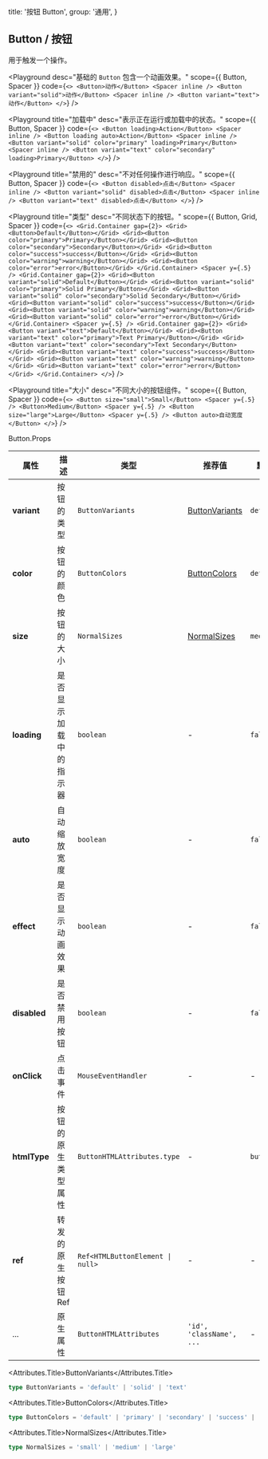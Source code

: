 
  title: '按钮 Button',
  group: '通用',
}

## Button / 按钮

用于触发一个操作。

<Playground
  desc="基础的 `Button` 包含一个动画效果。"
  scope={{ Button, Spacer }}
  code={`
  <>
    <Button>动作</Button>
    <Spacer inline />
    <Button variant="solid">动作</Button>
    <Spacer inline />
    <Button variant="text">动作</Button>
  </>
`}
/>

<Playground
  title="加载中"
  desc="表示正在运行或加载中的状态。"
  scope={{ Button, Spacer }}
  code={`
<>
  <Button loading>Action</Button>
  <Spacer inline />
  <Button loading auto>Action</Button>
  <Spacer inline />
  <Button variant="solid" color="primary" loading>Primary</Button>
  <Spacer inline />
  <Button variant="text" color="secondary" loading>Primary</Button>
</>
`}
/>

<Playground
  title="禁用的"
  desc="不对任何操作进行响应。"
  scope={{ Button, Spacer }}
  code={`
    <>
      <Button disabled>点击</Button>
      <Spacer inline />
      <Button variant="solid" disabled>点击</Button>
      <Spacer inline />
      <Button variant="text" disabled>点击</Button>
    </>
  `}
/>

<Playground
  title="类型"
  desc="不同状态下的按钮。"
  scope={{ Button, Grid, Spacer }}
  code={`
  <>
    <Grid.Container gap={2}>
      <Grid><Button>Default</Button></Grid>
      <Grid><Button color="primary">Primary</Button></Grid>
      <Grid><Button color="secondary">Secondary</Button></Grid>
      <Grid><Button color="success">success</Button></Grid>
      <Grid><Button color="warning">warning</Button></Grid>
      <Grid><Button color="error">error</Button></Grid>
    </Grid.Container>
    <Spacer y={.5} />
    <Grid.Container gap={2}>
      <Grid><Button variant="solid">Default</Button></Grid>
      <Grid><Button variant="solid" color="primary">Solid Primary</Button></Grid>
      <Grid><Button variant="solid" color="secondary">Solid Secondary</Button></Grid>
      <Grid><Button variant="solid" color="success">success</Button></Grid>
      <Grid><Button variant="solid" color="warning">warning</Button></Grid>
      <Grid><Button variant="solid" color="error">error</Button></Grid>
    </Grid.Container>
    <Spacer y={.5} />
    <Grid.Container gap={2}>
      <Grid><Button variant="text">Default</Button></Grid>
      <Grid><Button variant="text" color="primary">Text Primary</Button></Grid>
      <Grid><Button variant="text" color="secondary">Text Secondary</Button></Grid>
      <Grid><Button variant="text" color="success">success</Button></Grid>
      <Grid><Button variant="text" color="warning">warning</Button></Grid>
      <Grid><Button variant="text" color="error">error</Button></Grid>
    </Grid.Container>
  </>
`}
/>

<Playground
  title="大小"
  desc="不同大小的按钮组件。"
  scope={{ Button, Spacer }}
  code={`
<>
  <Button size="small">Small</Button> <Spacer y={.5} />
  <Button>Medium</Button> <Spacer y={.5} />
  <Button size="large">Large</Button> <Spacer y={.5} />
  <Button auto>自动宽度</Button>
</>
`}
/>

<Attributes edit="/pages/zh-cn/components/button.mdx">
<Attributes.Title>Button.Props</Attributes.Title>

| 属性         | 描述                   | 类型                                            | 推荐值                            | 默认      |
| ------------ | ---------------------- | ----------------------------------------------- | --------------------------------- | --------- |
| **variant**  | 按钮的类型             | `ButtonVariants`                                | [ButtonVariants](#buttonVariants) | `default` |
| **color**    | 按钮的颜色             | `ButtonColors`                                  | [ButtonColors](#buttontypes)      | `default` |
| **size**     | 按钮的大小             | `NormalSizes`                                   | [NormalSizes](#normalsizes)       | `medium`  |
| **loading**  | 是否显示加载中的指示器 | `boolean`                                       | -                                 | `false`   |
| **auto**     | 自动缩放宽度           | `boolean`                                       | -                                 | `false`   |
| **effect**   | 是否显示动画效果       | `boolean`                                       | -                                 | `false`   |
| **disabled** | 是否禁用按钮           | `boolean`                                       | -                                 | `false`   |
| **onClick**  | 点击事件               | `MouseEventHandler`                             | -                                 | -         |
| **htmlType** | 按钮的原生类型属性     | `ButtonHTMLAttributes.type`                     | -                                 | `button`  |
| **ref**      | 转发的原生按钮 Ref     | <Code>Ref<HTMLButtonElement &#124; null></Code> | -                                 | -         |
| ...          | 原生属性               | `ButtonHTMLAttributes`                          | `'id', 'className', ...`          | -         |

<Attributes.Title>ButtonVariants</Attributes.Title>

```ts
type ButtonVariants = 'default' | 'solid' | 'text'
```

<Attributes.Title>ButtonColors</Attributes.Title>

```ts
type ButtonColors = 'default' | 'primary' | 'secondary' | 'success' | 'warning' | 'error'
```

<Attributes.Title>NormalSizes</Attributes.Title>

```ts
type NormalSizes = 'small' | 'medium' | 'large'
```

</Attributes>

